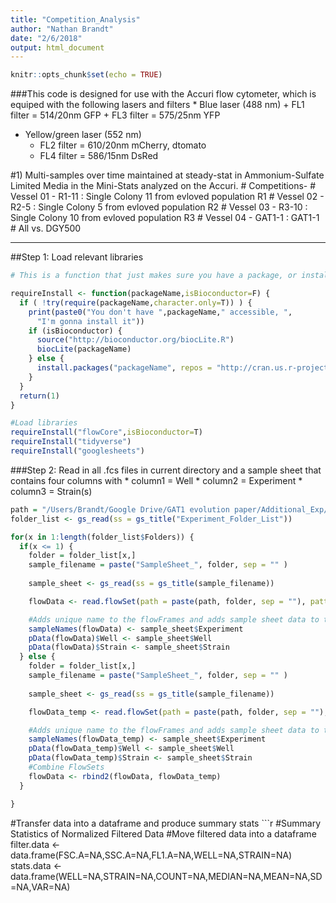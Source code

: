 ```yaml
---
title: "Competition_Analysis"
author: "Nathan Brandt"
date: "2/6/2018"
output: html_document
---
```


```r
knitr::opts_chunk$set(echo = TRUE)
```

###This code is designed for use with the Accuri flow cytometer, which is equiped with the following lasers and filters
* Blue laser (488 nm)
  + FL1 filter = 514/20nm   GFP
  + FL3 filter = 575/25nm   YFP

* Yellow/green laser (552 nm)
  + FL2 filter = 610/20nm   mCherry, dtomato
  + FL4 filter = 586/15nm   DsRed
  
#1) Multi-samples over time maintained at steady-stat in Ammonium-Sulfate Limited Media in the Mini-Stats analyzed on the Accuri.
#    Competitions-
#     Vessel 01 - R1-11 : Single Colony 11 from evloved population R1
#     Vessel 02 - R2-5 : Single Colony 5 from evloved population R2
#     Vessel 03 - R3-10 : Single Colony 10 from evloved population R3
#     Vessel 04 - GAT1-1 : GAT1-1 
#     All vs. DGY500

******
##Step 1: Load relevant libraries 

```r
# This is a function that just makes sure you have a package, or installs it for you without prompting

requireInstall <- function(packageName,isBioconductor=F) {
  if ( !try(require(packageName,character.only=T)) ) {
    print(paste0("You don't have ",packageName," accessible, ",
      "I'm gonna install it"))
    if (isBioconductor) {
      source("http://bioconductor.org/biocLite.R")                        
      biocLite(packageName)                                                 
    } else {
      install.packages("packageName", repos = "http://cran.us.r-project.org")
    }
  }
  return(1)
}

#Load libraries
requireInstall("flowCore",isBioconductor=T)
requireInstall("tidyverse")
requireInstall("googlesheets")
```

###Step 2: Read in all .fcs files in current directory and a sample sheet that contains four columns with 
* column1 = Well
* column2 = Experiment
* column3 = Strain(s)

```r
path = "/Users/Brandt/Google Drive/GAT1 evolution paper/Additional_Exp/Accuri_Data/"
folder_list <- gs_read(ss = gs_title("Experiment_Folder_List"))

for(x in 1:length(folder_list$Folders)) {
  if(x <= 1) {
    folder = folder_list[x,]
    sample_filename = paste("SampleSheet_", folder, sep = "" )
    
    sample_sheet <- gs_read(ss = gs_title(sample_filename))

    flowData <- read.flowSet(path = paste(path, folder, sep = ""), pattern = ".fcs", alter.names=TRUE)

    #Adds unique name to the flowFrames and adds sample sheet data to the pData of the flowset
    sampleNames(flowData) <- sample_sheet$Experiment
    pData(flowData)$Well <- sample_sheet$Well
    pData(flowData)$Strain <- sample_sheet$Strain
  } else {
    folder = folder_list[x,]
    sample_filename = paste("SampleSheet_", folder, sep = "" )
    
    sample_sheet <- gs_read(ss = gs_title(sample_filename))

    flowData_temp <- read.flowSet(path = paste(path, folder, sep = ""), pattern = ".fcs", alter.names=TRUE)

    #Adds unique name to the flowFrames and adds sample sheet data to the pData of the flowset
    sampleNames(flowData_temp) <- sample_sheet$Experiment
    pData(flowData_temp)$Well <- sample_sheet$Well
    pData(flowData_temp)$Strain <- sample_sheet$Strain
    #Combine FlowSets
    flowData <- rbind2(flowData, flowData_temp)
  }

}
```

#Transfer data into a dataframe and produce summary stats
```r
#Summary Statistics of Normalized Filtered Data
#Move filtered data into a dataframe
filter.data <- data.frame(FSC.A=NA,SSC.A=NA,FL1.A=NA,WELL=NA,STRAIN=NA)
stats.data <- data.frame(WELL=NA,STRAIN=NA,COUNT=NA,MEDIAN=NA,MEAN=NA,SD=NA,VAR=NA)